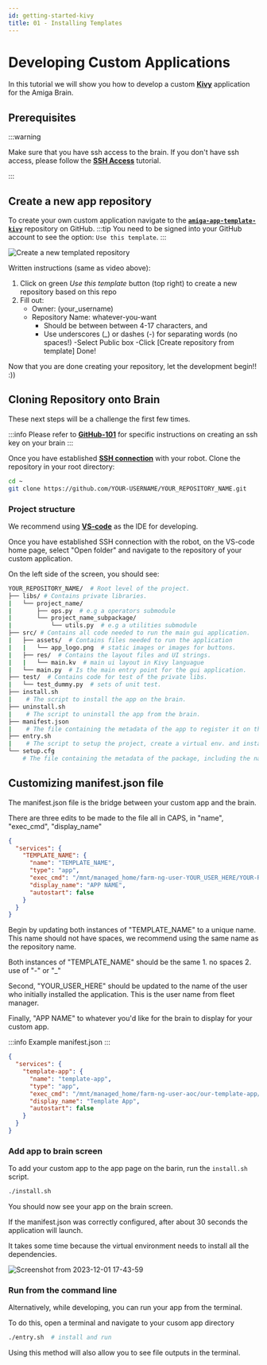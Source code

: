 ```yaml
---
id: getting-started-kivy
title: 01 - Installing Templates
---
```


# Developing Custom Applications

In this tutorial we will show you how to develop a custom [**Kivy**](https://kivy.org/) application for the Amiga Brain.

## Prerequisites

:::warning

Make sure that you have ssh access to the brain. If you don't have ssh access, please follow the [**SSH Access**](/docs/ssh) tutorial.

:::

## Create a new app repository

To create your own custom application navigate to the [**`amiga-app-template-kivy`**](https://github.com/farm-ng/amiga-app-template-kivy) repository on GitHub.
:::tip
You need to be signed into your GitHub account to see the option:  `Use this template`.
:::


![Create a new templated repository](https://user-images.githubusercontent.com/5157099/205272492-356c1540-948e-43dc-8f60-8992caa8d511.gif)

Written instructions (same as video above):
1. Click on green *Use this template* button (top right) to create a new repository based on this repo
2. Fill out:
    - Owner: (your_username)
    - Repository Name: whatever-you-want
        - Should be between between 4-17 characters, and
        - Use underscores (_) or dashes (-) for separating words (no spaces!)
    -Select Public box
    -Click [Create repository from template]
Done!

Now that you are done creating your repository, let the development begin!! :))

## Cloning Repository onto Brain

These next steps will be a challenge the first few times.

:::info
Please refer to [**GitHub-101**](/docs/support/github-101#set-up-an-ssh-key) for specific instructions on creating an ssh key on your brain
:::

Once you have established [**SSH connection**](/docs/ssh) with your robot. Clone the repository in your root directory:

```bash
cd ~
git clone https://github.com/YOUR-USERNAME/YOUR_REPOSITORY_NAME.git
```

### Project structure

We recommend using [**VS-code**](https://code.visualstudio.com/docs/introvideos/basics) as the IDE for developing.

Once you have established SSH connection with the robot, on the VS-code home page, select "Open folder" and navigate to
the repository of your custom application.

On the left side of the screen, you should see:

```bash
YOUR_REPOSITORY_NAME/  # Root level of the project.
├── libs/ # Contains private libraries.
|   └── project_name/
|       ├── ops.py  # e.g a operators submodule
|       └── project_name_subpackage/
|           └── utils.py  # e.g a utilities submodule
├── src/ # Contains all code needed to run the main gui application.
|   ├── assets/  # Contains files needed to run the application
|   |   └── app_logo.png  # static images or images for buttons.
|   ├── res/  # Contains the layout files and UI strings.
|   |   └── main.kv  # main ui layout in Kivy languague
|   └── main.py  # Is the main entry point for the gui application.
├── test/  # Contains code for test of the private libs.
|   └── test_dummy.py  # sets of unit test.
├── install.sh
|    # The script to install the app on the brain.
├── uninstall.sh
|    # The script to uninstall the app from the brain.
├── manifest.json
|    # The file containing the metadata of the app to register it on the brain.
├── entry.sh
|    # The script to setup the project, create a virtual env. and install dependencies.
└── setup.cfg
    # The file containing the metadata of the package, including the name, versioning, etc. Learn more here: https://setuptools.pypa.io/en/latest/userguide/declarative_config.html

```

## Customizing manifest.json file

The manifest.json file is the bridge between your custom app and the brain.

There are three edits to be made to the file all in CAPS, in "name", "exec_cmd", "display_name"

```json
{
  "services": {
    "TEMPLATE_NAME": {
      "name": "TEMPLATE_NAME",
      "type": "app",
      "exec_cmd": "/mnt/managed_home/farm-ng-user-YOUR_USER_HERE/YOUR-REPOSITORY-NAME/entry.sh",
      "display_name": "APP NAME",
      "autostart": false
    }
  }
}
```
Begin by updating both instances of "TEMPLATE_NAME" to a unique name.
This name should not have spaces, we recommend using the same name as the repository name.

Both instances of "TEMPLATE_NAME" should be the same
    1. no spaces
    2. use of "-" or "_"

Second, "YOUR_USER_HERE" should be updated to the name of the user who initially installed the application.
This is the user name from fleet manager.

Finally, "APP NAME" to whatever you'd like for the brain to display for your custom app.

:::info
Example manifest.json
:::

```json
{
  "services": {
    "template-app": {
      "name": "template-app",
      "type": "app",
      "exec_cmd": "/mnt/managed_home/farm-ng-user-aoc/our-template-app/entry.sh",
      "display_name": "Template App",
      "autostart": false
    }
  }
}
```

### Add app to brain screen

To add your custom app to the app page on the barin, run the `install.sh` script.

```bash
./install.sh
```

You should now see your app on the brain screen.

If the manifest.json was correctly configured, after about 30 seconds the application will launch.

It takes some time because the virtual environment needs to install all the dependencies.

![Screenshot from 2023-12-01 17-43-59](https://github.com/farm-ng/amiga-dev-kit/assets/5157099/aac51d8a-ec34-4b85-9e73-f151c008e64c)


### Run from the command line

Alternatively, while developing, you can run your app from the terminal.

To do this, open a terminal and navigate to your cusom app directory

```bash
./entry.sh  # install and run
```
Using this method will also allow you to see file outputs in the terminal.
